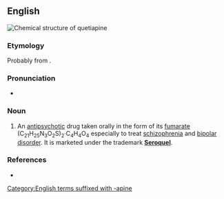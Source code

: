 ==English==
[[File:Quetiapine.svg|thumb|Chemical structure of '''quetiapine''']]
{{wikipedia}}

===Etymology===
Probably from {{af|en|quell|alt1=que(ll)|thia-|-apine|t3=psychoactive tricyclic compound|nocat=1}}.

===Pronunciation===
* {{a|GA}} {{IPA|en|/kwɪˈtaɪ.əˌpin/}}

===Noun===
{{en-noun|-}}

# {{lb|en|pharmaceutical drug}} An [[antipsychotic]] drug taken orally in the form of its [[fumarate]] (C<sub>21</sub>H<sub>25</sub>N<sub>3</sub>O<sub>2</sub>S)<sub>2</sub>·C<sub>4</sub>H<sub>4</sub>O<sub>4</sub> especially to treat [[schizophrenia]] and [[bipolar disorder]]. It is marketed under the trademark '''[[Seroquel]]'''.

===References===
* {{R:Merriam-Webster Online}}

[[Category:English terms suffixed with -apine]]